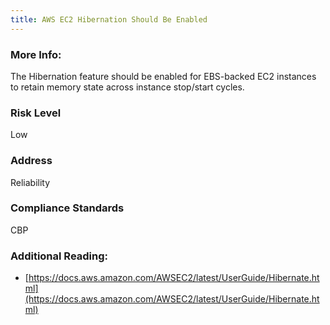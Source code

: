 ```yaml
---
title: AWS EC2 Hibernation Should Be Enabled
---
```


### More Info:

The Hibernation feature should be enabled for EBS-backed EC2 instances to retain memory state across instance stop/start cycles.

### Risk Level

Low

### Address

Reliability

### Compliance Standards

CBP

### Additional Reading:

- [https://docs.aws.amazon.com/AWSEC2/latest/UserGuide/Hibernate.html](https://docs.aws.amazon.com/AWSEC2/latest/UserGuide/Hibernate.html)
